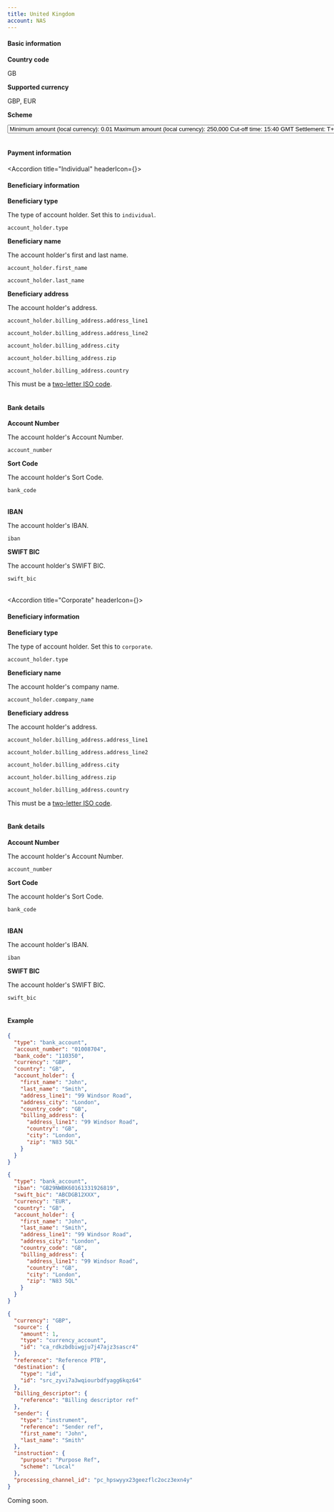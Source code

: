 ```yaml
---
title: United Kingdom
account: NAS
---
```


#### Basic information

<tabs withBorder={false}>
<tab title="Local">

<Table>
<TableBody>
<TableRow>
<TableCell withBackground>

**Country code**

</TableCell>
<TableCell colSpan={3}>

GB

</TableCell>
</TableRow>
<TableRow>
<TableCell withBackground>

**Supported currency**

</TableCell>
<TableCell colSpan={3}>

GBP, EUR

</TableCell>
</TableRow>
<TableRow>
<TableCell withBackground>

**Scheme**

</TableCell>
<TableCell colSpan={3}>

<Select>
<Option title="Faster payments (GBP)">

- **Minimum amount (local currency):** 0.01
- **Maximum amount (local currency):** 250,000
- **Cut-off time:** 15:40 GMT
- **Settlement:** T+0 same day

</Option>
<Option title="CHAPS (GBP)">

- **Minimum amount (local currency):** 0.01
- **Maximum amount (local currency):** no maximum
- **Cut-off time:** N/A
- **Settlement:** T+0 same day

</Option>
<Option title="SEPA (EUR)">

- **Minimum amount (local currency):** 0.01
- **Maximum amount (local currency):** 250,000
- **Cut-off time:** 11:30 GMT
- **Settlement:** T+1 next day

</Option>
</Select>

</TableCell>
</TableRow>
</TableBody>
</Table>

#### Payment information

<Accordion title="Individual" headerIcon={<IndividualPayment/>}>

#### Beneficiary information

<Table>
<TableBody>
<TableRow>
<TableCell withBackground>

**Beneficiary type**

</TableCell>
<TableCell>

The type of account holder. Set this to `individual`.

</TableCell>
<TableCell>

`account_holder.type`
<StatusTag type="required" />
<TypeTag type="enum" />

</TableCell>
</TableRow>
<TableRow>
<TableCell withBackground rowSpan="2">

**Beneficiary name**

</TableCell>
<TableCell rowSpan="2">

The account holder's first and last name.

</TableCell>
<TableCell>

`account_holder.first_name`
<StatusTag type="required" />
<TypeTag type="string" />

</TableCell>
</TableRow>
<TableRow>
<TableCell>

`account_holder.last_name`
<StatusTag type="required" />
<TypeTag type="string" />

</TableCell>
</TableRow>  
<TableRow>
<TableCell withBackground rowSpan="5">

**Beneficiary address**

</TableCell>
<TableCell rowSpan="5">

The account holder's address.

</TableCell>
<TableCell>

`account_holder.billing_address.address_line1`
<StatusTag type="OPTIONAL" />
<TypeTag type="string" />

</TableCell>
</TableRow>
<TableRow>
<TableCell>

`account_holder.billing_address.address_line2`
<StatusTag type="OPTIONAL" />
<TypeTag type="string" />

</TableCell>
</TableRow>
<TableRow>
<TableCell>

`account_holder.billing_address.city`
<StatusTag type="OPTIONAL" />
<TypeTag type="string" />

</TableCell>
</TableRow>
<TableRow>
<TableCell>

`account_holder.billing_address.zip`
<StatusTag type="OPTIONAL" />
<TypeTag type="string" />

</TableCell>
</TableRow>
<TableRow>
<TableCell>

`account_holder.billing_address.country`
<StatusTag type="required" />
<TypeTag type="enum, 2 characters" />
<InfoBox>

This must be a [two-letter ISO code](/resources/codes/country-codes).

</InfoBox>
</TableCell>
</TableRow>
</TableBody>
</Table>

#### Bank details

<tabs withBorder={false}>
<tab title="Faster Payments and CHAPS (GBP)">

<Table>
<TableBody>
<TableRow>
<TableCell withBackground>

**Account Number**

</TableCell>
<TableCell>

The account holder's Account Number.

</TableCell>
<TableCell>

`account_number`
<StatusTag type="required" />
<TypeTag type="string, ^[0-9]{8,8}$" />

</TableCell>
</TableRow>
<TableRow>
<TableCell withBackground>

**Sort Code**

</TableCell>
<TableCell>

The account holder's Sort Code.	

</TableCell>
<TableCell>

`bank_code`
<StatusTag type="required" />
<TypeTag type="string, ^[0-9]{6,6}$" />

</TableCell>
</TableRow>
</TableBody>
</Table>

</tab>
<tab title="SEPA (EUR)">

<Table>
<TableBody>
<TableRow>
<TableCell withBackground>

**IBAN**

</TableCell>
<TableCell>

The account holder's IBAN.

</TableCell>
<TableCell>

`iban`
<StatusTag type="required" />
<TypeTag type="string, 22 characters" />

</TableCell>
</TableRow>
<TableRow>
<TableCell withBackground>

**SWIFT BIC**

</TableCell>
<TableCell>

The account holder's SWIFT BIC.	

</TableCell>
<TableCell>

`swift_bic`
<StatusTag type="required" />
<TypeTag type="string, ^[a-z]{6}[a-z0-9]{2}([a-z0-9]{3})?$" />

</TableCell>
</TableRow>
</TableBody>
</Table>

</tab>
</tabs>

</Accordion>

<Accordion title="Corporate" headerIcon={<CorporatePayment/>}>

#### Beneficiary information

<Table>
<TableBody>
<TableRow>
<TableCell withBackground>

**Beneficiary type**

</TableCell>
<TableCell>

The type of account holder. Set this to `corporate`.

</TableCell>
<TableCell>

`account_holder.type`
<StatusTag type="required" />
<TypeTag type="enum" />

</TableCell>
</TableRow>
<TableRow>
<TableCell withBackground>

**Beneficiary name**

</TableCell>
<TableCell>

The account holder's company name.

</TableCell>
<TableCell>

`account_holder.company_name`
<StatusTag type="required" />
<TypeTag type="string" />

</TableCell>
</TableRow>
<TableRow>
<TableCell withBackground rowSpan="5">

**Beneficiary address**

</TableCell>
<TableCell rowSpan="5">

The account holder's address.

</TableCell>
<TableCell>

`account_holder.billing_address.address_line1`
<StatusTag type="required" />
<TypeTag type="string" />

</TableCell>
</TableRow>
<TableRow>
<TableCell>

`account_holder.billing_address.address_line2`
<StatusTag type="OPTIONAL" />
<TypeTag type="string" />

</TableCell>
</TableRow>
<TableRow>
<TableCell>

`account_holder.billing_address.city`
<StatusTag type="required" />
<TypeTag type="string" />

</TableCell>
</TableRow>
<TableRow>
<TableCell>

`account_holder.billing_address.zip`
<StatusTag type="OPTIONAL" />
<TypeTag type="string" />

</TableCell>
</TableRow>
<TableRow>
<TableCell>

`account_holder.billing_address.country`
<StatusTag type="required" />
<TypeTag type="enum, 2 characters" />
<InfoBox>

This must be a [two-letter ISO code](/resources/codes/country-codes).

</InfoBox>
</TableCell>
</TableRow>
</TableBody>
</Table>

#### Bank details

<tabs withBorder={false}>
<tab title="Faster Payments and CHAPS (GBP)">

<Table>
<TableBody>
<TableRow>
<TableCell withBackground>

**Account Number**

</TableCell>
<TableCell>

The account holder's Account Number.

</TableCell>
<TableCell>

`account_number`
<StatusTag type="required" />
<TypeTag type="string, ^[0-9]{8,8}$" />

</TableCell>
</TableRow>
<TableRow>
<TableCell withBackground>

**Sort Code**

</TableCell>
<TableCell>

The account holder's Sort Code.	

</TableCell>
<TableCell>

`bank_code`
<StatusTag type="required" />
<TypeTag type="string, ^[0-9]{6,6}$" />

</TableCell>
</TableRow>
</TableBody>
</Table>

</tab>
<tab title="SEPA (EUR)">

<Table>
<TableBody>
<TableRow>
<TableCell withBackground>

**IBAN**

</TableCell>
<TableCell>

The account holder's IBAN.

</TableCell>
<TableCell>

`iban`
<StatusTag type="required" />
<TypeTag type="string, 22 characters" />

</TableCell>
</TableRow>
<TableRow>
<TableCell withBackground>

**SWIFT BIC**

</TableCell>
<TableCell>

The account holder's SWIFT BIC.	

</TableCell>
<TableCell>

`swift_bic`
<StatusTag type="required" />
<TypeTag type="string, ^[a-z]{6}[a-z0-9]{2}([a-z0-9]{3})?$" />

</TableCell>
</TableRow>
</TableBody>
</Table>

</tab>
</tabs>

</Accordion>

#### Example

<tabs withBorder={false}>
<tab title="Payment instrument request (GBP)">

``` json withBorder=false
{
  "type": "bank_account",
  "account_number": "01008704",
  "bank_code": "110350",
  "currency": "GBP",
  "country": "GB",
  "account_holder": {
    "first_name": "John",
    "last_name": "Smith",
    "address_line1": "99 Windsor Road",
    "address_city": "London",
    "country_code": "GB",
    "billing_address": {
      "address_line1": "99 Windsor Road",
      "country": "GB",
      "city": "London",
      "zip": "N83 5QL"
    }
  }
}
```
</tab>
<tab title="Payment instrument request (EUR)">

``` json withBorder=false
{
  "type": "bank_account",
  "iban": "GB29NWBK60161331926819",
  "swift_bic": "ABCDGB12XXX",
  "currency": "EUR",
  "country": "GB",
  "account_holder": {
    "first_name": "John",
    "last_name": "Smith",
    "address_line1": "99 Windsor Road",
    "address_city": "London",
    "country_code": "GB",
    "billing_address": {
      "address_line1": "99 Windsor Road",
      "country": "GB",
      "city": "London",
      "zip": "N83 5QL"
    }
  }
}
```
</tab>
<tab title="Payout request (GBP)">

``` json withBorder=false
{
  "currency": "GBP",
  "source": {
    "amount": 1,
    "type": "currency_account",
    "id": "ca_rdkzbdbiwgju7j47ajz3sascr4"
  },
  "reference": "Reference PTB",
  "destination": {
    "type": "id",
    "id": "src_zyvi7a3wqiourbdfyagg6kqz64"
  },
  "billing_descriptor": {
    "reference": "Billing descriptor ref"
  },
  "sender": {
    "type": "instrument",
    "reference": "Sender ref",
    "first_name": "John",
    "last_name": "Smith"
  },
  "instruction": {
    "purpose": "Purpose Ref",
    "scheme": "Local"
  },
  "processing_channel_id": "pc_hpswyyx23geezflc2ocz3exn4y"
}
```
</tab>
</tabs>

</tab>
<tab title="International">
<Box horizontal="sm">

Coming soon.

</Box>
</tab>
</tabs>